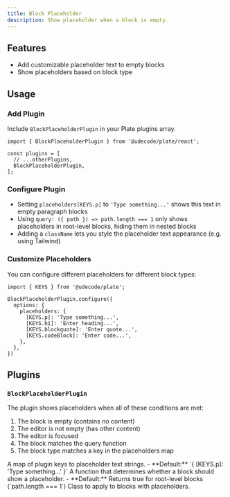 ```yaml
---
title: Block Placeholder
description: Show placeholder when a block is empty.
---
```


<ComponentPreview name="block-placeholder-demo" />

<PackageInfo>

## Features

- Add customizable placeholder text to empty blocks
- Show placeholders based on block type

</PackageInfo>

## Usage

<Steps>

### Add Plugin

Include `BlockPlaceholderPlugin` in your Plate plugins array.

```tsx
import { BlockPlaceholderPlugin } from '@udecode/plate/react';

const plugins = [
  // ...otherPlugins,
  BlockPlaceholderPlugin,
];
```

### Configure Plugin

<ComponentSource name="block-placeholder-kit" />

- Setting `placeholders[KEYS.p]` to `'Type something...'` shows this text in empty paragraph blocks
- Using `query: ({ path }) => path.length === 1` only shows placeholders in root-level blocks, hiding them in nested blocks
- Adding a `className` lets you style the placeholder text appearance (e.g. using Tailwind)

### Customize Placeholders

You can configure different placeholders for different block types:

```tsx
import { KEYS } from '@udecode/plate';

BlockPlaceholderPlugin.configure({
  options: {
    placeholders: {
      [KEYS.p]: 'Type something...',
      [KEYS.h1]: 'Enter heading...',
      [KEYS.blockquote]: 'Enter quote...',
      [KEYS.codeBlock]: 'Enter code...',
    },
  },
})
```

</Steps>

## Plugins

### `BlockPlaceholderPlugin`

The plugin shows placeholders when all of these conditions are met:

1. The block is empty (contains no content)
2. The editor is not empty (has other content)
3. The editor is focused
4. The block matches the query function
5. The block type matches a key in the placeholders map

<API name="BlockPlaceholderPlugin">
<APIOptions>
  <APIItem name="placeholders" type="Record<string, string>">
    A map of plugin keys to placeholder text strings.
    - **Default:** `{ [KEYS.p]: 'Type something...' }`
  </APIItem>
  <APIItem name="query" type="(context: PlatePluginContext & { node: TElement; path: Path }) => boolean">
    A function that determines whether a block should show a placeholder.
    - **Default:** Returns true for root-level blocks (`path.length === 1`)
  </APIItem>
  <APIItem name="className" type="string" optional>
    Class to apply to blocks with placeholders.
  </APIItem>
</APIOptions>
</API>

